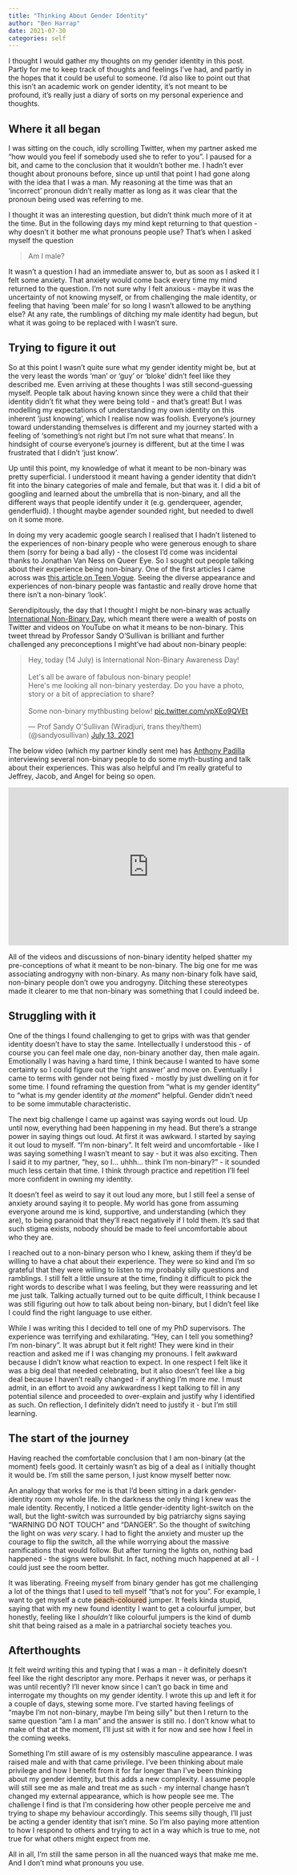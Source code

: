 ```yaml
---
title: "Thinking About Gender Identity"
author: "Ben Harrap"
date: 2021-07-30
categories: self
---
```


I thought I would gather my thoughts on my gender identity in this post. Partly for me to keep track of thoughts and feelings I've had, and partly in the hopes that it could be useful to someone. I'd also like to point out that this isn't an academic work on gender identity, it's not meant to be profound, it's really just a diary of sorts on my personal experience and thoughts.

## Where it all began

I was sitting on the couch, idly scrolling Twitter, when my partner asked me "how would you feel if somebody used she to refer to you". I paused for a bit, and came to the conclusion that it wouldn't bother me. I hadn't ever thought about pronouns before, since up until that point I had gone along with the idea that I was a man. My reasoning at the time was that an 'incorrect' pronoun didn't really matter as long as it was clear that the pronoun being used was referring to me.

I thought it was an interesting question, but didn't think much more of it at the time. But in the following days my mind kept returning to that question - why doesn't it bother me what pronouns people use? That's when I asked myself the question

> Am I male?

It wasn't a question I had an immediate answer to, but as soon as I asked it I felt some anxiety. That anxiety would come back every time my mind returned to the question. I'm not sure why I felt anxious - maybe it was the uncertainty of not knowing myself, or from challenging the male identity, or feeling that having 'been male' for so long I wasn't allowed to be anything else? At any rate, the rumblings of ditching my male identity had begun, but what it was going to be replaced with I wasn't sure.

## Trying to figure it out

So at this point I wasn't quite sure what my gender identity might be, but at the very least the words 'man' or 'guy' or 'bloke' didn't feel like they described me. Even arriving at these thoughts I was still second-guessing myself. People talk about having known since they were a child that their identity didn't fit what they were being told - and that's great! But I was modelling my expectations of understanding my own identity on this inherent 'just knowing', which I realise now was foolish. Everyone's journey toward understanding themselves is different and my journey started with a feeling of 'something's not right but I'm not sure what that means'. In hindsight of course everyone's journey is different, but at the time I was frustrated that I didn't 'just know'.

Up until this point, my knowledge of what it meant to be non-binary was pretty superficial. I understood it meant having a gender identity that didn't fit into the binary categories of male and female, but that was it. I did a bit of googling and learned about the umbrella that is non-binary, and all the different ways that people identify under it (e.g. genderqueer, agender, genderfluid). I thought maybe agender sounded right, but needed to dwell on it some more.

In doing my very academic google search I realised that I hadn't listened to the experiences of non-binary people who were generous enough to share them (sorry for being a bad ally) - the closest I'd come was incidental thanks to Jonathan Van Ness on Queer Eye. So I sought out people talking about their experience being non-binary. One of the first articles I came across was [this article on Teen Vogue](https://www.teenvogue.com/story/what-it-means-to-be-non-binary). Seeing the diverse appearance and experiences of non-binary people was fantastic and really drove home that there isn't a non-binary 'look'.

Serendipitously, the day that I thought I might be non-binary was actually [International Non-Binary Day](https://en.wikipedia.org/wiki/International_Non-Binary_People%27s_Day), which meant there were a wealth of posts on Twitter and videos on YouTube on what it means to be non-binary. This tweet thread by Professor Sandy O'Sullivan is brilliant and further challenged any preconceptions I might've had about non-binary people: 

<blockquote class="twitter-tweet"><p lang="en" dir="ltr">Hey, today (14 July) is International Non-Binary Awareness Day! <br><br>Let&#39;s all be aware of fabulous non-binary people!<br>Here&#39;s me looking all non-binary yesterday. Do you have a photo, story or a bit of appreciation to share?<br><br>Some non-binary mythbusting below! <a href="https://t.co/vpXEo9QVEt">pic.twitter.com/vpXEo9QVEt</a></p>&mdash; Prof Sandy O&#39;Sullivan (Wiradjuri, trans they/them) (@sandyosullivan) <a href="https://twitter.com/sandyosullivan/status/1414965732773793794?ref_src=twsrc%5Etfw">July 13, 2021</a></blockquote> <script async src="https://platform.twitter.com/widgets.js" charset="utf-8"></script> 

The below video (which my partner kindly sent me) has [Anthony Padilla](https://www.youtube.com/channel/UCPJHQ5_DLtxZ1gzBvZE99_g) interviewing several non-binary people to do some myth-busting and talk about their experiences. This was also helpful and I'm really grateful to Jeffrey, Jacob, and Angel for being so open.

<iframe width="560" height="315" src="https://www.youtube.com/embed/LzEWEQiytoQ" title="YouTube video player" frameborder="0" allow="accelerometer; autoplay; clipboard-write; encrypted-media; gyroscope; picture-in-picture" allowfullscreen></iframe>

All of the videos and discussions of non-binary identity helped shatter my pre-conceptions of what it meant to be non-binary. The big one for me was associating androgyny with non-binary. As many non-binary folk have said, non-binary people don't owe you androgyny. Ditching these  stereotypes made it clearer to me that non-binary was something that I could indeed be.

## Struggling with it

One of the things I found challenging to get to grips with was that gender identity doesn't have to stay the same. Intellectually I understood this - of course you can feel male one day, non-binary another day, then male again. Emotionally I was having a hard time, I think because I wanted to have some certainty so I could figure out the 'right answer' and move on. Eventually I came to terms with gender not being fixed - mostly by just dwelling on it for some time. I found reframing the question from "what is my gender identity" to "what is my gender identity *at the moment*" helpful. Gender didn't need to be some immutable characteristic.

The next big challenge I came up against was saying words out loud. Up until now, everything had been happening in my head. But there's a strange power in saying things out loud. At first it was awkward. I started by saying it out loud to myself. "I'm non-binary". It felt weird and uncomfortable - like I was saying something I wasn't meant to say - but it was also exciting. Then I said it to my partner, "hey, so I... uhhh... think I'm non-binary?" - it sounded much less certain that time. I think through practice and repetition I'll feel more confident in owning my identity.

It doesn't feel as weird to say it out loud any more, but I still feel a sense of anxiety around saying it to people. My world has gone from assuming everyone around me is kind, supportive, and understanding (which they are), to being paranoid that they'll react negatively if I told them. It's sad that such stigma exists, nobody should be made to feel uncomfortable about who they are.

I reached out to a non-binary person who I knew, asking them if they'd be willing to have a chat about their experience. They were so kind and I'm so grateful that they were willing to listen to my probably silly questions and ramblings. I still felt a little unsure at the time, finding it difficult to pick the right words to describe what I was feeling, but they were reassuring and let me just talk. Talking actually turned out to be quite difficult, I think because I was still figuring out how to talk about being non-binary, but I didn't feel like I could find the right language to use either. 

While I was writing this I decided to tell one of my PhD supervisors. The experience was terrifying and exhilarating. "Hey, can I tell you something? I'm non-binary". It was abrupt but it felt right! They were kind in their reaction and asked me if I was changing my pronouns. I felt awkward because I didn't know what reaction to expect. In one respect I felt like it was a big deal that needed celebrating, but it also doesn't feel like a big deal because I haven't really changed - if anything I'm more *me*. I must admit, in an effort to avoid any awkwardness I kept talking to fill in any potential silence and proceeded to over-explain and justify why I identified as such. On reflection, I definitely didn't need to justify it - but I'm still learning.

## The start of the journey

Having reached the comfortable conclusion that I am non-binary (at the moment) feels good. It certainly wasn't as big of a deal as I initially thought it would be. I'm still the same person, I just know myself better now.

An analogy that works for me is that I'd been sitting in a dark gender-identity room my whole life. In the darkness the only thing I knew was the male identity. Recently, I noticed a little gender-identity light-switch on the wall, but the light-switch was surrounded by big patriarchy signs saying "WARNING DO NOT TOUCH" and "DANGER". So the thought of switching the light on was *very* scary. I had to fight the anxiety and muster up the courage to flip the switch, all the while worrying about the massive ramifications that would follow. But after turning the lights on, nothing bad happened - the signs were bullshit. In fact, nothing much happened at all - I could just see the room better.

It was liberating. Freeing myself from binary gender has got me challenging a lot of the things that I used to tell myself "that's not for you". For example, I want to get myself a cute <span style="background-color:#FFD9C2">peach-coloured</span> jumper. It feels kinda stupid, saying that with my new found identity I want to get a colourful jumper, but honestly, feeling like I *shouldn't* like colourful jumpers is the kind of dumb shit that being raised as a male in a patriarchal society teaches you.

## Afterthoughts

It felt weird writing this and typing that I was a man - it definitely doesn't feel like the right descriptor any more. Perhaps it never was, or perhaps it was until recently? I'll never know since I can't go back in time and interrogate my thoughts on my gender identity. I wrote this up and left it for a couple of days, stewing some more. I've started having feelings of "maybe I'm not non-binary, maybe I'm being silly" but then I return to the same question "am I a man" and the answer is still no. I don't know what to make of that at the moment, I'll just sit with it for now and see how I feel in the coming weeks.

Something I'm still aware of is my ostensibly masculine appearance. I was raised male and with that came privilege. I've been thinking about male privilege and how I benefit from it for far longer than I've been thinking about my gender identity, but this adds a new complexity. I assume people will still see me as male and treat me as such - my internal change hasn't changed my external appearance, which is how people see me. The challenge I find is that I'm considering how other people perceive me and trying to shape my behaviour accordingly. This seems silly though, I'll just be acting a gender identity that isn't mine. So I'm also paying more attention to how I respond to others and trying to act in a way which is true to me, not true for what others might expect from me.

All in all, I'm still the same person in all the nuanced ways that make me me. And I don't mind what pronouns you use.